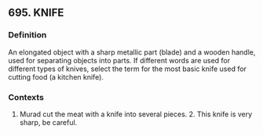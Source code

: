 ## 695. KNIFE
### Definition
An elongated object with a sharp metallic part (blade) and a wooden handle, used for separating objects into parts. If different words are used for different types of knives, select the term for the most basic knife used for cutting food (a kitchen knife).

### Contexts
1. Murad cut the meat with a knife into several pieces. 2. This knife is very sharp, be careful.

